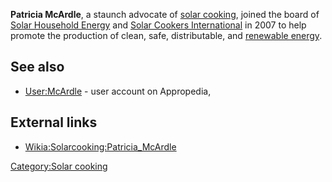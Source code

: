 '''Patricia McArdle''', a staunch advocate of [[solar cooking]], joined the board of [[Solar Household Energy]] and [[Solar Cookers International]] in 2007 to help promote the production of clean, safe, distributable, and [[renewable energy]].

==See also==
* [[User:McArdle]] - user account on Appropedia,

==External links==
* [[Wikia:Solarcooking:Patricia_McArdle]]


[[Category:Solar cooking]]